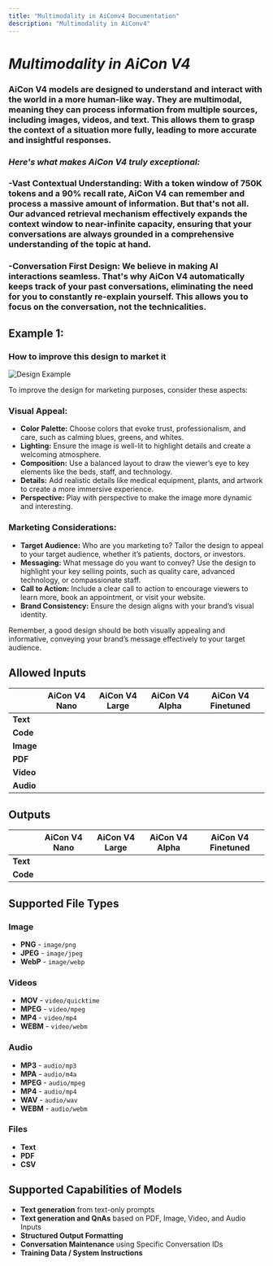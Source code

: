 ```yaml
---
title: "Multimodality in AiConv4 Documentation"
description: "Multimodality in AiConv4"
---
```


# *Multimodality in AiCon V4*

### AiCon V4 models are designed to understand and interact with the world in a more human-like way. They are multimodal, meaning they can process information from multiple sources, including images, videos, and text. This allows them to grasp the context of a situation more fully, leading to more accurate and insightful responses.

### *Here's what makes AiCon V4 truly exceptional:*


### -Vast Contextual Understanding: With a token window of 750K tokens and a 90% recall rate, AiCon V4 can remember and process a massive amount of information. But that's not all. Our advanced retrieval mechanism effectively expands the context window to near-infinite capacity, ensuring that your conversations are always grounded in a comprehensive understanding of the topic at hand.

### -Conversation First Design: We believe in making AI interactions seamless. That's why AiCon V4 automatically keeps track of your past conversations, eliminating the need for you to constantly re-explain yourself. This allows you to focus on the conversation, not the technicalities.

## Example 1:  
### How to improve this design to market it

<div style={{ display: "flex", alignItems: "center", gap: "20px" }}>
  <Image 
    src="worqhat-docs\api-reference\endpoint\image.png" 
    alt="Design Example" 
    width={400} 
    height={250} 
    style={{ borderRadius: "8px", flexShrink: 0 }} 
  />
  
  <div>
    <p>To improve the design for marketing purposes, consider these aspects:</p>



### Visual Appeal:  
- **Color Palette:** Choose colors that evoke trust, professionalism, and care, such as calming blues, greens, and whites.  
- **Lighting:** Ensure the image is well-lit to highlight details and create a welcoming atmosphere.  
- **Composition:** Use a balanced layout to draw the viewer’s eye to key elements like the beds, staff, and technology.  
- **Details:** Add realistic details like medical equipment, plants, and artwork to create a more immersive experience.  
- **Perspective:** Play with perspective to make the image more dynamic and interesting.  

### Marketing Considerations:  
- **Target Audience:** Who are you marketing to? Tailor the design to appeal to your target audience, whether it’s patients, doctors, or investors.  
- **Messaging:** What message do you want to convey? Use the design to highlight your key selling points, such as quality care, advanced technology, or compassionate staff.  
- **Call to Action:** Include a clear call to action to encourage viewers to learn more, book an appointment, or visit your website.  
- **Brand Consistency:** Ensure the design aligns with your brand’s visual identity.  

Remember, a good design should be both visually appealing and informative, conveying your brand’s message effectively to your target audience.  


## Allowed Inputs

|                  | AiCon V4 Nano | AiCon V4 Large | AiCon V4 Alpha | AiCon V4 Finetuned |
|-----------------|--------------|---------------|---------------|------------------|
| **Text**       | <Icon icon="check" iconType="solid" /> | <Icon icon="check" iconType="solid" /> | <Icon icon="check" iconType="solid" /> | <Icon icon="check" iconType="solid" /> |
| **Code**       | <Icon icon="check" iconType="solid" /> | <Icon icon="check" iconType="solid" /> | <Icon icon="check" iconType="solid" /> | <Icon icon="check" iconType="solid" /> |
| **Image**      | <Icon icon="check" iconType="solid" /> | <Icon icon="check" iconType="solid" /> | <Icon icon="check" iconType="solid" /> | <Icon icon="check" iconType="solid" /> |
| **PDF**        | <Icon icon="check" iconType="solid" /> | <Icon icon="check" iconType="solid" /> | <Icon icon="check" iconType="solid" /> | <Icon icon="check" iconType="solid" /> |
| **Video**      | <Icon icon="xmark" iconType="solid" /> | <Icon icon="xmark" iconType="solid" /> | <Icon icon="xmark" iconType="solid" /> | <Icon icon="xmark" iconType="solid" /> |
| **Audio**      | <Icon icon="check" iconType="solid" /> | <Icon icon="check" iconType="solid" /> | <Icon icon="xmark" iconType="solid" /> | <Icon icon="xmark" iconType="solid" /> |

## Outputs

|                  | AiCon V4 Nano | AiCon V4 Large | AiCon V4 Alpha | AiCon V4 Finetuned |
|-----------------|--------------|---------------|---------------|------------------|
| **Text**       | <Icon icon="check" iconType="solid" /> | <Icon icon="check" iconType="solid" /> | <Icon icon="check" iconType="solid" /> | <Icon icon="check" iconType="solid" /> |
| **Code**       | <Icon icon="check" iconType="solid" /> | <Icon icon="check" iconType="solid" /> | <Icon icon="check" iconType="solid" /> | <Icon icon="check" iconType="solid" /> |




## Supported File Types

### Image
- **PNG** - `image/png`
- **JPEG** - `image/jpeg`
- **WebP** - `image/webp`

### Videos
- **MOV** - `video/quicktime`
- **MPEG** - `video/mpeg`
- **MP4** - `video/mp4`
- **WEBM** - `video/webm`

### Audio
- **MP3** - `audio/mp3`
- **MPA** - `audio/m4a`
- **MPEG** - `audio/mpeg`
- **MP4** - `audio/mp4`
- **WAV** - `audio/wav`
- **WEBM** - `audio/webm`

### Files
- **Text**
- **PDF**
- **CSV**

## Supported Capabilities of Models

- **Text generation** from text-only prompts
- **Text generation and QnAs** based on PDF, Image, Video, and Audio Inputs
- **Structured Output Formatting**
- **Conversation Maintenance** using Specific Conversation IDs
- **Training Data / System Instructions**
